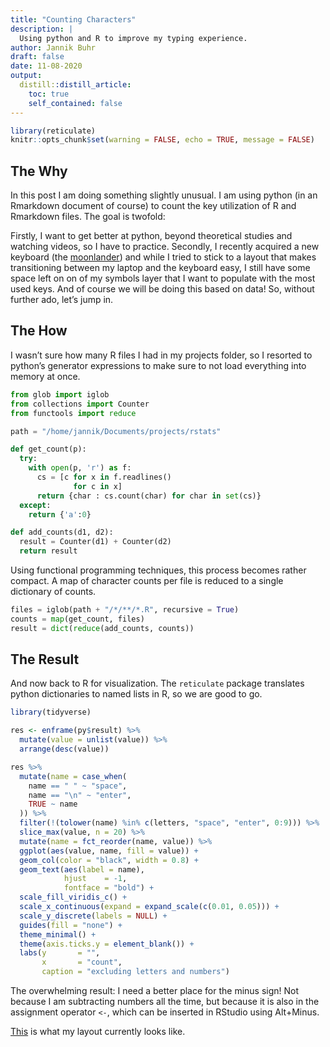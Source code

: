 ```yaml
---
title: "Counting Characters"
description: |
  Using python and R to improve my typing experience.
author: Jannik Buhr
draft: false
date: 11-08-2020
output:
  distill::distill_article:
    toc: true
    self_contained: false
---
```


```r
library(reticulate)
knitr::opts_chunk$set(warning = FALSE, echo = TRUE, message = FALSE)
```

## The Why

In this post I am doing something slightly unusual.
I am using python (in an Rmarkdown document of course)
to count the key utilization of R and Rmarkdown files.
The goal is twofold:

Firstly, I want to get better at python, beyond
theoretical studies and watching videos, so I have
to practice.
Secondly, I recently acquired a new keyboard
(the [moonlander](https://www.zsa.io/moonlander/)) and
while I tried to stick to a layout that makes
transitioning between my laptop and the keyboard
easy, I still have some space left on on of my symbols layer
that I want to populate with the most used keys.
And of course we will be doing this based on data!
So, without further ado, let's jump in.

## The How

I wasn't sure how many R files I had in my projects folder,
so I resorted to python's generator expressions to make sure
to not load everything into memory at once.

```python
from glob import iglob
from collections import Counter
from functools import reduce

path = "/home/jannik/Documents/projects/rstats"

def get_count(p):
  try:
    with open(p, 'r') as f:
      cs = [c for x in f.readlines()
              for c in x]
      return {char : cs.count(char) for char in set(cs)}
  except:
    return {'a':0}

def add_counts(d1, d2):
  result = Counter(d1) + Counter(d2)
  return result

```

Using functional programming techniques, this process
becomes rather compact.
A map of character counts per file is reduced to a single
dictionary of counts.

```python
files = iglob(path + "/*/**/*.R", recursive = True)
counts = map(get_count, files)
result = dict(reduce(add_counts, counts))
```


## The Result

And now back to R for visualization.
The `reticulate` package translates python dictionaries
to named lists in R, so we are good to go.

```r
library(tidyverse)

res <- enframe(py$result) %>% 
  mutate(value = unlist(value)) %>% 
  arrange(desc(value))

res %>% 
  mutate(name = case_when(
    name == " " ~ "space",
    name == "\n" ~ "enter",
    TRUE ~ name
  )) %>%
  filter(!(tolower(name) %in% c(letters, "space", "enter", 0:9))) %>% 
  slice_max(value, n = 20) %>% 
  mutate(name = fct_reorder(name, value)) %>% 
  ggplot(aes(value, name, fill = value)) +
  geom_col(color = "black", width = 0.8) +
  geom_text(aes(label = name),
            hjust    = -1,
            fontface = "bold") +
  scale_fill_viridis_c() +
  scale_x_continuous(expand = expand_scale(c(0.01, 0.05))) +
  scale_y_discrete(labels = NULL) +
  guides(fill = "none") +
  theme_minimal() +
  theme(axis.ticks.y = element_blank()) +
  labs(y       = "",
       x       = "count",
       caption = "excluding letters and numbers")
```

The overwhelming result: I need a better place
for the minus sign! Not because I am subtracting
numbers all the time, but because it is also
in the assignment operator `<-`, which can 
be inserted in RStudio using Alt+Minus.

[This](https://configure.ergodox-ez.com/moonlander/layouts/bdZ6A/latest/0) is
what my layout currently looks like.
